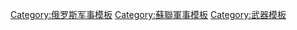 {{template category
|type  = navbox
|topic = 
}}

[[Category:俄罗斯军事模板|Category:俄罗斯军事模板]]
[[Category:蘇聯軍事模板|Category:蘇聯軍事模板]]
[[Category:武器模板|Category:武器模板]]